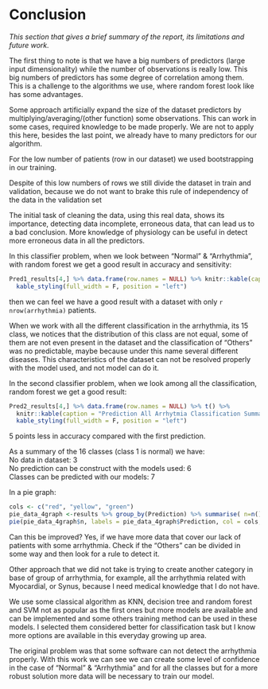 # Conclusion
*This section that gives a brief summary of the report, its limitations and future work.*

The first thing to note is that we have a big numbers of predictors (large input dimensionality) while the number of observations is really low. This big numbers of predictors has some degree of correlation among them. This is a challenge to the algorithms we use, where random forest look like has some advantages.

Some approach artificially expand the size of the dataset predictors by multiplying/averaging/(other function) some observations. This can work in some cases, required knowledge to be made properly. We are not to apply this here, besides the last point, we already have to many predictors for our algorithm.

For the low number of patients (row in our dataset) we used bootstrapping in our training.

Despite of this low numbers of rows we still divide the dataset in train and validation, because we do not want to brake this rule of independency of the data in the validation set


The initial task of cleaning the data, using this real data, shows its importance, detecting data incomplete, erroneous data, that can lead us to a bad conclusion. More knowledge of physiology can be useful in detect more erroneous data in all the predictors.

In this classifier problem, when we look between “Normal” & “Arrhythmia”, with random forest we get a good result in accuracy and sensitivity:

```r
Pred1_results[4,] %>% data.frame(row.names = NULL) %>% knitr::kable(caption = "Prediction Normal/Arrhytmia Summary") %>%
  kable_styling(full_width = F, position = "left")
```

then we can feel we have a good result with a dataset with only `r nrow(arrhythmia)` patients. 

When we work with all the different classification in the arrhythmia, its 15 class, we notices that the distribution of this class are not equal, some of them are not even present in the dataset and the classification of "Others" was no predictable, maybe because under this name several different diseases.
This characteristics of the dataset can not be resolved properly with the model used, and not model can do it.

In the second classifier problem, when we look among all the classification, random forest we get a good result:


```r
Pred2_results[4,] %>% data.frame(row.names = NULL) %>% t() %>%
  knitr::kable(caption = "Prediction All Arrhytmia Classification Summary") %>%
  kable_styling(full_width = F, position = "left")
```

5 points less in accuracy compared with the first prediction.

As a summary of the 16 classes (class 1 is normal) we have:  
No data in dataset: 3  
No prediction can be construct with the models used: 6  
Classes can be predicted with our models: 7  

In a pie graph:

```r
cols <- c("red", "yellow", "green")
pie_data_4graph <-results %>% group_by(Prediction) %>% summarise( n=n())
pie(pie_data_4graph$n, labels = pie_data_4graph$Prediction, col = cols,  main = "Prediction by Classes")
```

Can this be improved? Yes, if we have more data that cover our lack of patients with some arrhythmia.
Check if the "Others" can be divided in some way and then look for a rule to detect it.

Other approach that we did not take is trying to create another category in base of group of arrhythmia, for example, all the arrhythmia related with Myocardial, or Synus, because I need medical knowledge that I do not have.

We use some classical algorithm as KNN, decision tree and random forest and SVM not as popular as the first ones but more models are available and can be implemented and some others training method can be used in these models. I selected them considered better for classification task but I know more options are available in this everyday growing up area.

The original problem was that some software can not detect the arrhythmia properly. With this work we can see we can create some level of confidence in the case of “Normal” & “Arrhythmia” and for all the classes but for a more robust solution more data will be necessary to train our model.


